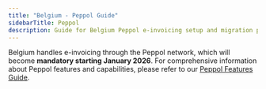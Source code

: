 ```yaml
---
title: "Belgium - Peppol Guide"
sidebarTitle: Peppol
description: Guide for Belgium Peppol e-invoicing setup and migration process
---
```


Belgium handles e-invoicing through the Peppol network, which will become **mandatory starting January 2026**. For comprehensive information about Peppol features and capabilities, please refer to our [Peppol Features Guide](/guides/features/peppol).
